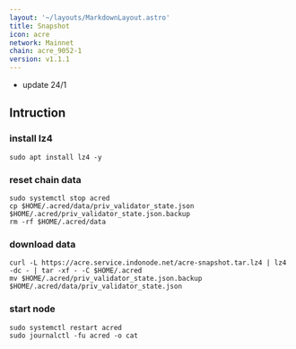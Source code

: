 ```yaml
---
layout: '~/layouts/MarkdownLayout.astro'
title: Snapshot
icon: acre
network: Mainnet
chain: acre_9052-1
version: v1.1.1
---
```

- update 24/1

## Intruction

### install lz4
```
sudo apt install lz4 -y
```

### reset chain data
```
sudo systemctl stop acred
cp $HOME/.acred/data/priv_validator_state.json $HOME/.acred/priv_validator_state.json.backup
rm -rf $HOME/.acred/data
```

### download data

```
curl -L https://acre.service.indonode.net/acre-snapshot.tar.lz4 | lz4 -dc - | tar -xf - -C $HOME/.acred
mv $HOME/.acred/priv_validator_state.json.backup $HOME/.acred/data/priv_validator_state.json
```

### start node

```
sudo systemctl restart acred
sudo journalctl -fu acred -o cat
```